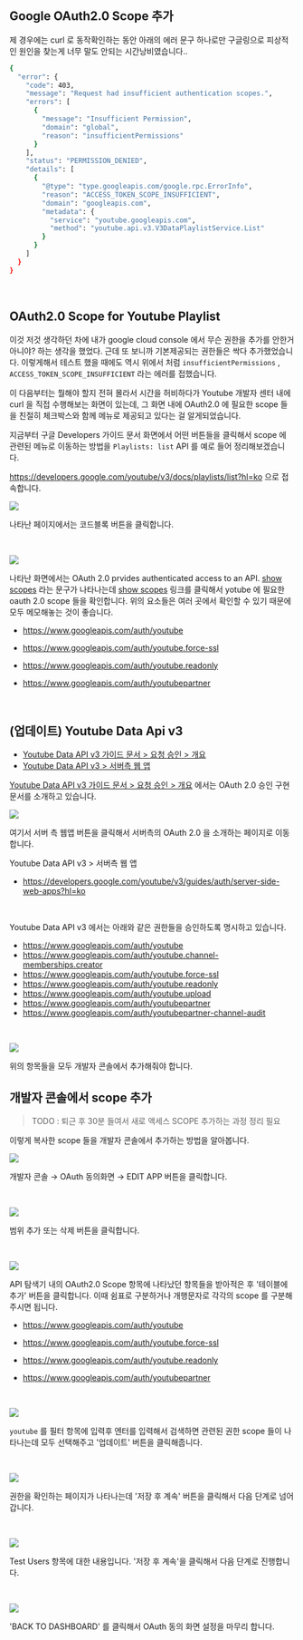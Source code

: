 ## Google OAuth2.0 Scope 추가

제 경우에는 curl 로 동작확인하는 동안 아래의 에러 문구 하나로만 구글링으로 피상적인 원인을 찾는게 너무 말도 안되는 시간낭비였습니다..<br/>

```bash
{
  "error": {
    "code": 403,
    "message": "Request had insufficient authentication scopes.",
    "errors": [
      {
        "message": "Insufficient Permission",
        "domain": "global",
        "reason": "insufficientPermissions"
      }
    ],
    "status": "PERMISSION_DENIED",
    "details": [
      {
        "@type": "type.googleapis.com/google.rpc.ErrorInfo",
        "reason": "ACCESS_TOKEN_SCOPE_INSUFFICIENT",
        "domain": "googleapis.com",
        "metadata": {
          "service": "youtube.googleapis.com",
          "method": "youtube.api.v3.V3DataPlaylistService.List"
        }
      }
    ]
  }
}
```

<br/>

## OAuth2.0 Scope for Youtube Playlist

이것 저것 생각하던 차에 내가 google cloud console 에서 무슨 권한을 추가를 안한거 아니야? 하는 생각을 했었다. 근데 또 보니까 기본제공되는 권한들은 싹다 추가했었습니다. 이렇게해서 테스트 했을 때에도 역시 위에서 처럼 `insufficientPermissions` , `ACCESS_TOKEN_SCOPE_INSUFFICIENT` 라는 에러를 접했습니다.<br/>

이 다음부터는 뭘해야 할지 전혀 몰라서 시간을 허비하다가 Youtube 개발자 센터 내에 curl 을 직접 수행해보는 화면이 있는데, 그 화면 내에 OAuth2.0 에 필요한 scope 들을 친절히 체크박스와 함께 메뉴로 제공되고 있다는 걸 알게되었습니다.<br/>

지금부터 구글 Developers 가이드 문서 화면에서 어떤 버튼들을 클릭해서 scope 에 관련된 메뉴로 이동하는 방법을 `Playlists: list` API 를 예로 들어 정리해보겠습니다.

https://developers.google.com/youtube/v3/docs/playlists/list?hl=ko 으로 접속합니다.



![](./img/0.youtube-google-oauth2.0-scope/1.png)

나타난 페이지에서는 코드블록 버튼을 클릭합니다.<br/>

<br/>



![](./img/0.youtube-google-oauth2.0-scope/2.png)

나타난 화면에서는 OAuth 2.0 prvides authenticated access to an API. [show scopes]() 라는 문구가 나타나는데 [show scopes]() 링크를 클릭해서 yotube 에 필요한 oauth 2.0 scope 들을 확인합니다. 위의 요소들은 여러 곳에서 확인할 수 있기 때문에 모두 메모해놓는 것이 좋습니다.

- https://www.googleapis.com/auth/youtube

- https://www.googleapis.com/auth/youtube.force-ssl

- https://www.googleapis.com/auth/youtube.readonly

- https://www.googleapis.com/auth/youtubepartner

<br/>



## (업데이트) Youtube Data Api v3

- [Youtube Data API v3 가이드 문서 \> 요청 승인 \> 개요](https://developers.google.com/youtube/v3/guides/authentication?hl=ko)
- [Youtube Data API v3 \> 서버측 웹 앱](https://developers.google.com/youtube/v3/guides/auth/server-side-web-apps?hl=ko)



[Youtube Data API v3 가이드 문서 \> 요청 승인 \> 개요](https://developers.google.com/youtube/v3/guides/authentication?hl=ko) 에서는 OAuth 2.0 승인 구현 문서를 소개하고 있습니다.

![](./img/0.youtube-google-oauth2.0-scope/11.png)



여기서 서버 측 웹앱 버튼을 클릭해서 서버측의 OAuth 2.0 을 소개하는 페이지로 이동합니다.





Youtube Data API v3 \> 서버측 웹 앱

- https://developers.google.com/youtube/v3/guides/auth/server-side-web-apps?hl=ko

<br/>

Youtube Data API v3 에서는 아래와 같은 권한들을 승인하도록 명시하고 있습니다.

- https://www.googleapis.com/auth/youtube
- https://www.googleapis.com/auth/youtube.channel-memberships.creator
- https://www.googleapis.com/auth/youtube.force-ssl
- https://www.googleapis.com/auth/youtube.readonly
- https://www.googleapis.com/auth/youtube.upload
- https://www.googleapis.com/auth/youtubepartner
- https://www.googleapis.com/auth/youtubepartner-channel-audit

<br/>



![](./img/0.youtube-google-oauth2.0-scope/12.png)

위의 항목들을 모두 개발자 콘솔에서 추가해줘야 합니다.<br/>





## 개발자 콘솔에서 scope 추가

> TODO : 퇴근 후 30분 들여서 새로 액세스 SCOPE 추가하는 과정 정리 필요



이렇게 복사한 scope 들을 개발자 콘솔에서 추가하는 방법을 알아봅니다.

![](./img/0.youtube-google-oauth2.0-scope/3.png)

개발자 콘솔 → OAuth 동의화면 → EDIT APP 버튼을 클릭합니다.<br/>

<br/>



![](./img/0.youtube-google-oauth2.0-scope/5.png)

범위 추가 또는 삭제 버튼을 클릭합니다.<br/>

<br/>



![](./img/0.youtube-google-oauth2.0-scope/6.png)

API 탐색기 내의 OAuth2.0 Scope 항목에 나타났던 항목들을 받아적은 후 '테이블에 추가' 버튼을 클릭합니다. 이때 쉼표로 구분하거나 개행문자로 각각의 scope 를 구분해주시면 됩니다.

- https://www.googleapis.com/auth/youtube

- https://www.googleapis.com/auth/youtube.force-ssl

- https://www.googleapis.com/auth/youtube.readonly

- https://www.googleapis.com/auth/youtubepartner

<br/>



![](./img/0.youtube-google-oauth2.0-scope/7.png)

`youtube` 를 필터 항목에 입력후 엔터를 입력해서 검색하면 관련된 권한 scope 들이 나타나는데 모두 선택해주고 '업데이트' 버튼을 클릭해줍니다.<br/>

<br/>



![](./img/0.youtube-google-oauth2.0-scope/8.png)

권한을 확인하는 페이지가 나타나는데 '저장 후 계속' 버튼을 클릭해서 다음 단계로 넘어갑니다.<br/>

<br/>



![](./img/0.youtube-google-oauth2.0-scope/9.png)

Test Users 항목에 대한 내용입니다. '저장 후 계속'을 클릭해서 다음 단계로 진행합니다.<br/>

<br/>



![](./img/0.youtube-google-oauth2.0-scope/10.png)

'BACK TO DASHBOARD' 를 클릭해서 OAuth 동의 화면 설정을 마무리 합니다.







